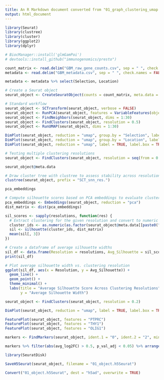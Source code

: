 ```yaml
---
title: An R Markdown document converted from "01_graph_clustering_umap.ipynb"
output: html_document
---
```


```r
library(Seurat)
library(clustree)
library(cluster)
library(ggplot2)
library(dplyr)

# BiocManager::install('glmGamPoi')
# devtools::install_github("immunogenomics/presto")
```

```r
count_matrix <- read.delim("GBM_raw_gene_counts.csv", sep = " ", check.names = FALSE)
metadata <- read.delim("GBM_metadata.csv", sep = " ", check.names = FALSE, row.names = 1)
```

```r
metadata <- metadata %>% select(Selection, Location)
```

```r
# Create a Seurat object
seurat_object <- CreateSeuratObject(counts = count_matrix, meta.data = metadata, min.cells = 3, min.features = 200)

# Standard workflow
seurat_object <- SCTransform(seurat_object, verbose = FALSE)
seurat_object <- RunPCA(seurat_object, features = VariableFeatures(object = seurat_object))
seurat_object <- FindNeighbors(seurat_object, dims = 1:30)
seurat_object <- FindClusters(seurat_object, resolution = 0.5)
seurat_object <- RunUMAP(seurat_object, dims = 1:30)
```

```r
DimPlot(seurat_object, reduction = "umap", group.by = "Selection", label = TRUE, label.box = TRUE, repel = TRUE) + NoLegend()
DimPlot(seurat_object, reduction = "umap", group.by = "Location", label = TRUE, label.box = TRUE, repel = TRUE) + NoLegend()
DimPlot(seurat_object, reduction = "umap", label = TRUE, label.box = TRUE, repel = TRUE) + NoLegend()
```

```r
# Testing multiple clustering resolutions
seurat_object <- FindClusters(seurat_object, resolution = seq(from = 0.2, to = 2, by = 0.2))
```

```r
seurat_object@meta.data
```

```r
# Draw cluster tree with clustree to assess stability across resolutions
clustree(seurat_object, prefix = "SCT_snn_res.")
```

```r
pca_embeddings
```

```r
# Compute silhouette scores based on PCA embeddings to evaluate clustering quality
pca_embeddings <- Embeddings(seurat_object, reduction = "pca")
dist_matrix <- dist(pca_embeddings)

sil_scores <- sapply(resolutions, function(res) {
  # Extract clustering for the given resolution and convert to numeric factor
  cluster_ids <- as.numeric(as.factor(seurat_object@meta.data[[paste0("RNA_snn_res.", res)]]))
  sil <- silhouette(cluster_ids, dist_matrix)
  mean(sil[, 3])
})

# Create a dataframe of average silhouette widths
sil_df <- data.frame(Resolution = resolutions, Avg_Silhouette = sil_scores)
print(sil_df)

# Plot average silhouette width vs. clustering resolution
ggplot(sil_df, aes(x = Resolution, y = Avg_Silhouette)) +
  geom_line() +
  geom_point() +
  theme_minimal() +
  labs(title = "Average Silhouette Score Across Clustering Resolutions",
       y = "Average Silhouette Width")
```

```r
seurat_object <- FindClusters(seurat_object, resolution = 0.2)
```

```r
DimPlot(seurat_object, reduction = "umap", label = TRUE, label.box = TRUE, repel = TRUE) + NoLegend()
```

```r
FeaturePlot(seurat_object, features = "PTPRC")
FeaturePlot(seurat_object, features = "THY1")
FeaturePlot(seurat_object, features = "OLIG1")
```

```r
markers <- FindMarkers(seurat_object, ident.1 = "0", ident.2 = "2", min.diff.pct = 0.25)
```

```r
markers %>% filter(abs(avg_log2FC) > 0.5, p_val_adj < 0.05) %>% arrange(desc(avg_log2FC))
```

```r
library(SeuratDisk)
```

```r
SaveH5Seurat(seurat_object, filename = "01_object.h5Seurat")
```

```r
Convert("01_object.h5Seurat", dest = "h5ad", overwrite = TRUE)
```

